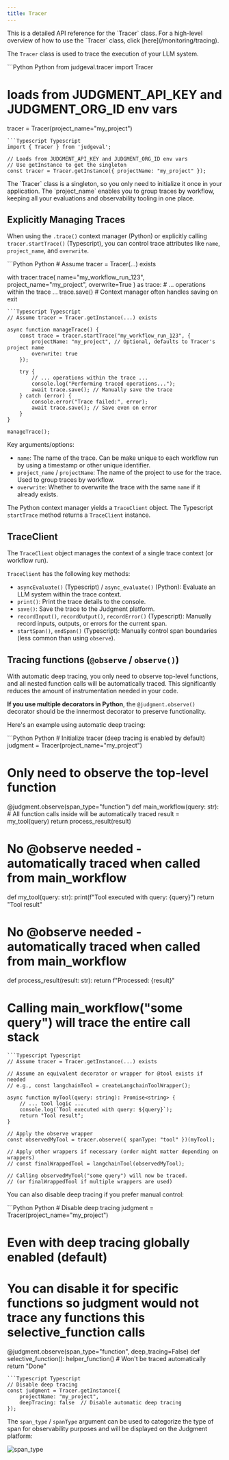 ```yaml
---
title: Tracer
---
```


<Note>
This is a detailed API reference for the `Tracer` class. For a high-level overview of how to use the `Tracer` class, 
click [here](/monitoring/tracing).
</Note>

The `Tracer` class is used to trace the execution of your LLM system.

<CodeGroup>
```Python Python
from judgeval.tracer import Tracer

# loads from JUDGMENT_API_KEY and JUDGMENT_ORG_ID env vars
tracer = Tracer(project_name="my_project")
```
```Typescript Typescript
import { Tracer } from 'judgeval';

// Loads from JUDGMENT_API_KEY and JUDGMENT_ORG_ID env vars
// Use getInstance to get the singleton
const tracer = Tracer.getInstance({ projectName: "my_project" }); 
```
</CodeGroup>

<Note>
The `Tracer` class is a singleton, so you only need to initialize it once in your application. 
The `project_name` enables you to group traces by workflow, keeping all your evaluations and 
observability tooling in one place.
</Note>

## Explicitly Managing Traces

When using the `.trace()` context manager (Python) or explicitly calling `tracer.startTrace()` (Typescript), you can control trace attributes like `name`, `project_name`, and `overwrite`.

<CodeGroup>
```Python Python
# Assume tracer = Tracer(...) exists

with tracer.trace(
    name="my_workflow_run_123", 
    project_name="my_project", 
    overwrite=True
    ) as trace: 
    # ... operations within the trace ...
    trace.save() # Context manager often handles saving on exit
```
```Typescript Typescript
// Assume tracer = Tracer.getInstance(...) exists

async function manageTrace() {
    const trace = tracer.startTrace("my_workflow_run_123", {
        projectName: "my_project", // Optional, defaults to Tracer's project name
        overwrite: true
    });

    try {
        // ... operations within the trace ...
        console.log("Performing traced operations...");
        await trace.save(); // Manually save the trace
    } catch (error) {
        console.error("Trace failed:", error);
        await trace.save(); // Save even on error
    }
}

manageTrace();
```
</CodeGroup>

Key arguments/options:
- `name`: The name of the trace. Can be make unique to each workflow run by using a timestamp or other unique identifier.
- `project_name` / `projectName`: The name of the project to use for the trace. Used to group traces by workflow.
- `overwrite`: Whether to overwrite the trace with the same `name` if it already exists.

The Python context manager yields a `TraceClient` object. The Typescript `startTrace` method returns a `TraceClient` instance.


## TraceClient

The `TraceClient` object manages the context of a single trace context (or workflow run).

`TraceClient` has the following key methods:
- `asyncEvaluate()` (Typescript) / `async_evaluate()` (Python): Evaluate an LLM system within the trace context.
- `print()`: Print the trace details to the console.
- `save()`: Save the trace to the Judgment platform.
- `recordInput()`, `recordOutput()`, `recordError()` (Typescript): Manually record inputs, outputs, or errors for the current span.
- `startSpan()`, `endSpan()` (Typescript): Manually control span boundaries (less common than using `observe`).


## Tracing functions (`@observe` / `observe()`)

With automatic deep tracing, you only need to observe top-level functions, and all nested function calls will be automatically traced. This significantly reduces the amount of instrumentation needed in your code.

**If you use multiple decorators in Python**, the `@judgment.observe()` decorator should be the innermost decorator to preserve functionality.

Here's an example using automatic deep tracing:

<CodeGroup>
```Python Python
# Initialize tracer (deep tracing is enabled by default)
judgment = Tracer(project_name="my_project")

# Only need to observe the top-level function
@judgment.observe(span_type="function")
def main_workflow(query: str):
    # All function calls inside will be automatically traced
    result = my_tool(query)
    return process_result(result)

# No @observe needed - automatically traced when called from main_workflow
def my_tool(query: str):
    print(f"Tool executed with query: {query}")
    return "Tool result"

# No @observe needed - automatically traced when called from main_workflow
def process_result(result: str):
    return f"Processed: {result}"

# Calling main_workflow("some query") will trace the entire call stack
```
```Typescript Typescript
// Assume tracer = Tracer.getInstance(...) exists

// Assume an equivalent decorator or wrapper for @tool exists if needed
// e.g., const langchainTool = createLangchainToolWrapper();

async function myTool(query: string): Promise<string> {
    // ... tool logic ...
    console.log(`Tool executed with query: ${query}`);
    return "Tool result";
}

// Apply the observe wrapper
const observedMyTool = tracer.observe({ spanType: "tool" })(myTool);

// Apply other wrappers if necessary (order might matter depending on wrappers)
// const finalWrappedTool = langchainTool(observedMyTool); 

// Calling observedMyTool("some query") will now be traced.
// (or finalWrappedTool if multiple wrappers are used)
```
</CodeGroup>

You can also disable deep tracing if you prefer manual control:

<CodeGroup>
```Python Python
# Disable deep tracing
judgment = Tracer(project_name="my_project")

# Even with deep tracing globally enabled (default)
# You can disable it for specific functions so judgment would not trace any functions this selective_function calls
@judgment.observe(span_type="function", deep_tracing=False)
def selective_function():
    helper_function()  # Won't be traced automatically
    return "Done"
```
```Typescript Typescript
// Disable deep tracing
const judgment = Tracer.getInstance({ 
    projectName: "my_project",
    deepTracing: false  // Disable automatic deep tracing
});
```
</CodeGroup>

The `span_type` / `spanType` argument can be used to categorize the type of span for observability purposes and will be displayed 
on the Judgment platform:

![span_type](/images/basic_trace_example.png)